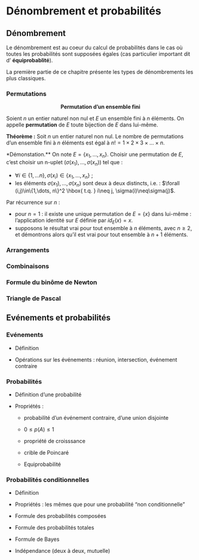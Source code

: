 # Dénombrement et probabilités

## Dénombrement

\noindent Le dénombrement est au coeur du calcul de probabilités dans le cas où toutes les probabilités sont supposées égales (cas particulier important dit d' **équiprobablité**).

\noindent La première partie de ce chapitre présente les types de dénombrements les plus classiques.

### Permutations

:::: {.defbox .def data-latex="important"}
<center>**Permutation d'un ensemble fini**</center> Soient $n$ un entier naturel non nul et $E$ un ensemble fini à $n$ éléments. On appelle **permutation** de $E$ toute bijection de $E$ dans lui-même.
\vspace{0.5cm}
::::

\noindent 

:::: {.thmbox .thm data-latex="important"}
**Théorème :** Soit $n$ un entier naturel non nul. Le nombre de permutations d'un ensemble fini à $n$ éléments est égal à $n!=1\times 2\times 3\times\dots\times n$.
::::

\noindent **Démonstation.** On note $E=\{x_1,\dots, x_n\}$. Choisir une permutation de $E$, c'est choisir un n-uplet $(\sigma(x_1),\dots, \sigma(x_n))$ tel que :

- $\forall i\in\{1,\dots n\}, \, \sigma(x_i)\in\{x_1,\dots, x_n\}$ ;
- les éléments $\sigma(x_1),\dots, \sigma(x_n)$ sont deux à deux distincts, i.e. : $\forall (i,j)\in\{1,\dots, n\}^2 \hbox{ t.q. } i\neq j, \sigma(i)\neq\sigma(j)$.


Par récurrence sur $n$ :

- pour $n=1$ : il existe une unique permutation de $E=\{x\}$ dans lui-même : l'application identité sur $E$ définie par $id_E(x)=x$.
- supposons le résultat vrai pour tout ensemble à $n$ éléments, avec $n\geq 2$, et démontrons alors qu'il est vrai pour tout ensemble à $n+1$ éléments. 

### Arrangements

### Combinaisons

### Formule du binôme de Newton

### Triangle de Pascal

## Evénements et probabilités

### Evénements

-   Définition

-   Opérations sur les événements : réunion, intersection, événement contraire

### Probabilités

-   Définition d'une probabilité

-   Propriétés :

    -   probabilité d'un événement contraire, d'une union disjointe

    -   $0\leq p(A)\leq 1$

    -   propriété de croisssance

    -   crible de Poincaré

    -   Equiprobabilité

### Probabilités conditionnelles


-   Définition

-   Propriétés : les mêmes que pour une probabilité "non conditionnelle"

-   Formule des probabilités composées

-   Formule des probabilités totales

-   Formule de Bayes

-   Indépendance (deux à deux, mutuelle)
